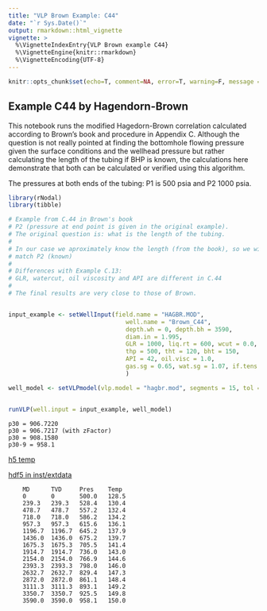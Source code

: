 ---
title: "VLP Brown Example: C44"
date: "`r Sys.Date()`"
output: rmarkdown::html_vignette
vignette: >
  %\VignetteIndexEntry{VLP Brown example C44}
  %\VignetteEngine{knitr::rmarkdown}
  %\VignetteEncoding{UTF-8}
---

```{r setup, include=F, error=T, message=F, warning=F}
knitr::opts_chunk$set(echo=T, comment=NA, error=T, warning=F, message = F, fig.align = 'center')
```

## Example C44 by Hagendorn-Brown
This notebook runs the modified Hagedorn-Brown correlation calculated according
to Brown's book and procedure in Appendix C. Although the question is not really
pointed at finding the bottomhole flowing pressure given the surface conditions
and the wellhead pressure but rather calculating the length of the tubing if BHP
is known, the calculations here demonstrate that both can be calculated or
verified using this algorithm.

The pressures at both ends of the tubing: P1 is 500 psia and P2 1000 psia.

```{r rows.print=30}
library(rNodal)
library(tibble)

# Example from C.44 in Brown's book
# P2 (pressure at end point is given in the original example). 
# The original question is: what is the length of the tubing.
#
# In our case we aproximately know the length (from the book), so we will try to
# match P2 (known)
#
# Differences with Example C.13:
# GLR, watercut, oil viscosity and API are different in C.44
#
# The final results are very close to those of Brown.


input_example <- setWellInput(field.name = "HAGBR.MOD",
                                 well.name = "Brown_C44", 
                                 depth.wh = 0, depth.bh = 3590, 
                                 diam.in = 1.995, 
                                 GLR = 1000, liq.rt = 600, wcut = 0.0, 
                                 thp = 500, tht = 120, bht = 150, 
                                 API = 42, oil.visc = 1.0, 
                                 gas.sg = 0.65, wat.sg = 1.07, if.tens = 30
                                 )

well_model <- setVLPmodel(vlp.model = "hagbr.mod", segments = 15, tol = 0.00001)


runVLP(well.input = input_example, well_model)
```

    p30 = 906.7220
    p30 = 906.7217 (with zFactor)
    p30 = 908.1580
    p30-9 = 958.1

[h5 temp](C:\Users\msfz751\AppData\Local\Temp\RtmpEbxvPR\file40c0446c2f7.h5)

[hdf5 in inst/extdata](I:\src\rNodal\inst\extdata\brown_c44.h5)



        MD      TVD     Pres    Temp  
        0	    0	    500.0	128.5
        239.3	239.3	528.4	130.4
        478.7	478.7	557.2	132.4
        718.0	718.0	586.2	134.2
        957.3	957.3	615.6	136.1
        1196.7	1196.7	645.2	137.9
        1436.0	1436.0	675.2	139.7
        1675.3	1675.3	705.5	141.4
        1914.7	1914.7	736.0	143.0
        2154.0	2154.0	766.9	144.6
        2393.3	2393.3	798.0	146.0
        2632.7	2632.7	829.4	147.3
        2872.0	2872.0	861.1	148.4
        3111.3	3111.3	893.1	149.2
        3350.7	3350.7	925.5	149.8
        3590.0	3590.0	958.1	150.0



